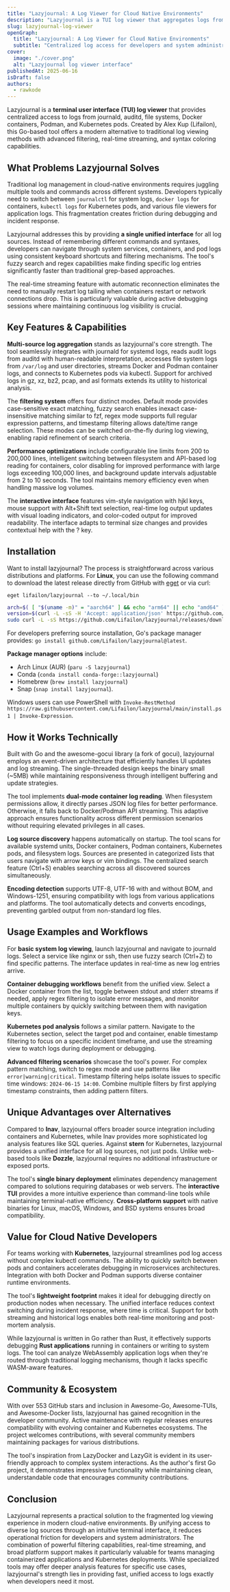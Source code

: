 ```yaml
---
title: "Lazyjournal: A Log Viewer for Cloud Native Environments"
description: "Lazyjournal is a TUI log viewer that aggregates logs from various sources, providing a unified interface for developers and system administrators."
slug: lazyjournal-log-viewer
openGraph:
  title: "Lazyjournal: A Log Viewer for Cloud Native Environments"
  subtitle: "Centralized log access for developers and system administrators"
cover:
  image: "./cover.png"
  alt: "Lazyjournal log viewer interface"
publishedAt: 2025-06-16
isDraft: false
authors:
  - rawkode
---
```



Lazyjournal is a **terminal user interface (TUI) log viewer** that provides centralized access to logs from journald, auditd, file systems, Docker containers, Podman, and Kubernetes pods. Created by Alex Kup (Lifailon), this Go-based tool offers a modern alternative to traditional log viewing methods with advanced filtering, real-time streaming, and syntax coloring capabilities.

<ThemeAwareImage
  lightSrc={screenshotLight}
  darkSrc={screenshotDark}
  alt="Lazyjournal interface showing log filtering and navigation"
  class="my-8 rounded-lg shadow-lg"
/>

## What Problems Lazyjournal Solves

Traditional log management in cloud-native environments requires juggling multiple tools and commands across different systems. Developers typically need to switch between `journalctl` for system logs, `docker logs` for containers, `kubectl logs` for Kubernetes pods, and various file viewers for application logs. This fragmentation creates friction during debugging and incident response.

Lazyjournal addresses this by providing **a single unified interface** for all log sources. Instead of remembering different commands and syntaxes, developers can navigate through system services, containers, and pod logs using consistent keyboard shortcuts and filtering mechanisms. The tool's fuzzy search and regex capabilities make finding specific log entries significantly faster than traditional grep-based approaches.

The real-time streaming feature with automatic reconnection eliminates the need to manually restart log tailing when containers restart or network connections drop. This is particularly valuable during active debugging sessions where maintaining continuous log visibility is crucial.

## Key Features & Capabilities

**Multi-source log aggregation** stands as lazyjournal's core strength. The tool seamlessly integrates with journald for systemd logs, reads audit logs from auditd with human-readable interpretation, accesses file system logs from `/var/log` and user directories, streams Docker and Podman container logs, and connects to Kubernetes pods via kubectl. Support for archived logs in gz, xz, bz2, pcap, and asl formats extends its utility to historical analysis.

The **filtering system** offers four distinct modes. Default mode provides case-sensitive exact matching, fuzzy search enables inexact case-insensitive matching similar to fzf, regex mode supports full regular expression patterns, and timestamp filtering allows date/time range selection. These modes can be switched on-the-fly during log viewing, enabling rapid refinement of search criteria.

**Performance optimizations** include configurable line limits from 200 to 200,000 lines, intelligent switching between filesystem and API-based log reading for containers, color disabling for improved performance with large logs exceeding 100,000 lines, and background update intervals adjustable from 2 to 10 seconds. The tool maintains memory efficiency even when handling massive log volumes.

The **interactive interface** features vim-style navigation with hjkl keys, mouse support with Alt+Shift text selection, real-time log output updates with visual loading indicators, and color-coded output for improved readability. The interface adapts to terminal size changes and provides contextual help with the ? key.

## Installation

Want to install lazyjournal? The process is straightforward across various distributions and platforms. For **Linux**, you can use the following command to download the latest release directly from GitHub with [eget](https://github.com/zyedidia/eget) or via curl:

```shell
eget lifailon/lazyjournal --to ~/.local/bin
```

```bash
arch=$( [ "$(uname -m)" = "aarch64" ] && echo "arm64" || echo "amd64" )
version=$(curl -L -sS -H 'Accept: application/json' https://github.com/Lifailon/lazyjournal/releases/latest | sed -e 's/.*"tag_name":"\([^"]*\)".*/\1/')
sudo curl -L -sS https://github.com/Lifailon/lazyjournal/releases/download/$version/lazyjournal-$version-linux-$arch -o lazyjournal
```

For developers preferring source installation, Go's package manager provides: `go install github.com/Lifailon/lazyjournal@latest`.

**Package manager options** include:

- Arch Linux (AUR) (`paru -S lazyjournal`)
- Conda (`conda install conda-forge::lazyjournal`)
- Homebrew (`brew install lazyjournal`)
- Snap (`snap install lazyjournal`).

Windows users can use PowerShell with `Invoke-RestMethod https://raw.githubusercontent.com/Lifailon/lazyjournal/main/install.ps1 | Invoke-Expression`.

## How it Works Technically

Built with Go and the awesome-gocui library (a fork of gocui), lazyjournal employs an event-driven architecture that efficiently handles UI updates and log streaming. The single-threaded design keeps the binary small (~5MB) while maintaining responsiveness through intelligent buffering and update strategies.

The tool implements **dual-mode container log reading**. When filesystem permissions allow, it directly parses JSON log files for better performance. Otherwise, it falls back to Docker/Podman API streaming. This adaptive approach ensures functionality across different permission scenarios without requiring elevated privileges in all cases.

**Log source discovery** happens automatically on startup. The tool scans for available systemd units, Docker containers, Podman containers, Kubernetes pods, and filesystem logs. Sources are presented in categorized lists that users navigate with arrow keys or vim bindings. The centralized search feature (Ctrl+S) enables searching across all discovered sources simultaneously.

**Encoding detection** supports UTF-8, UTF-16 with and without BOM, and Windows-1251, ensuring compatibility with logs from various applications and platforms. The tool automatically detects and converts encodings, preventing garbled output from non-standard log files.

## Usage Examples and Workflows

For **basic system log viewing**, launch lazyjournal and navigate to journald logs. Select a service like nginx or ssh, then use fuzzy search (Ctrl+Z) to find specific patterns. The interface updates in real-time as new log entries arrive.

**Container debugging workflows** benefit from the unified view. Select a Docker container from the list, toggle between stdout and stderr streams if needed, apply regex filtering to isolate error messages, and monitor multiple containers by quickly switching between them with navigation keys.

**Kubernetes pod analysis** follows a similar pattern. Navigate to the Kubernetes section, select the target pod and container, enable timestamp filtering to focus on a specific incident timeframe, and use the streaming view to watch logs during deployment or debugging.

**Advanced filtering scenarios** showcase the tool's power. For complex pattern matching, switch to regex mode and use patterns like `error|warning|critical`. Timestamp filtering helps isolate issues to specific time windows: `2024-06-15 14:00`. Combine multiple filters by first applying timestamp constraints, then adding pattern filters.

## Unique Advantages over Alternatives

Compared to **lnav**, lazyjournal offers broader source integration including containers and Kubernetes, while lnav provides more sophisticated log analysis features like SQL queries. Against **stern** for Kubernetes, lazyjournal provides a unified interface for all log sources, not just pods. Unlike web-based tools like **Dozzle**, lazyjournal requires no additional infrastructure or exposed ports.

The tool's **single binary deployment** eliminates dependency management compared to solutions requiring databases or web servers. The **interactive TUI** provides a more intuitive experience than command-line tools while maintaining terminal-native efficiency. **Cross-platform support** with native binaries for Linux, macOS, Windows, and BSD systems ensures broad compatibility.

## Value for Cloud Native Developers

For teams working with **Kubernetes**, lazyjournal streamlines pod log access without complex kubectl commands. The ability to quickly switch between pods and containers accelerates debugging in microservices architectures. Integration with both Docker and Podman supports diverse container runtime environments.

The tool's **lightweight footprint** makes it ideal for debugging directly on production nodes when necessary. The unified interface reduces context switching during incident response, where time is critical. Support for both streaming and historical logs enables both real-time monitoring and post-mortem analysis.

While lazyjournal is written in Go rather than Rust, it effectively supports debugging **Rust applications** running in containers or writing to system logs. The tool can analyze WebAssembly application logs when they're routed through traditional logging mechanisms, though it lacks specific WASM-aware features.

## Community & Ecosystem

With over 553 GitHub stars and inclusion in Awesome-Go, Awesome-TUIs, and Awesome-Docker lists, lazyjournal has gained recognition in the developer community. Active maintenance with regular releases ensures compatibility with evolving container and Kubernetes ecosystems. The project welcomes contributions, with several community members maintaining packages for various distributions.

The tool's inspiration from LazyDocker and LazyGit is evident in its user-friendly approach to complex system interactions. As the author's first Go project, it demonstrates impressive functionality while maintaining clean, understandable code that encourages community contributions.

## Conclusion

Lazyjournal represents a practical solution to the fragmented log viewing experience in modern cloud-native environments. By unifying access to diverse log sources through an intuitive terminal interface, it reduces operational friction for developers and system administrators. The combination of powerful filtering capabilities, real-time streaming, and broad platform support makes it particularly valuable for teams managing containerized applications and Kubernetes deployments. While specialized tools may offer deeper analysis features for specific use cases, lazyjournal's strength lies in providing fast, unified access to logs exactly when developers need it most.
